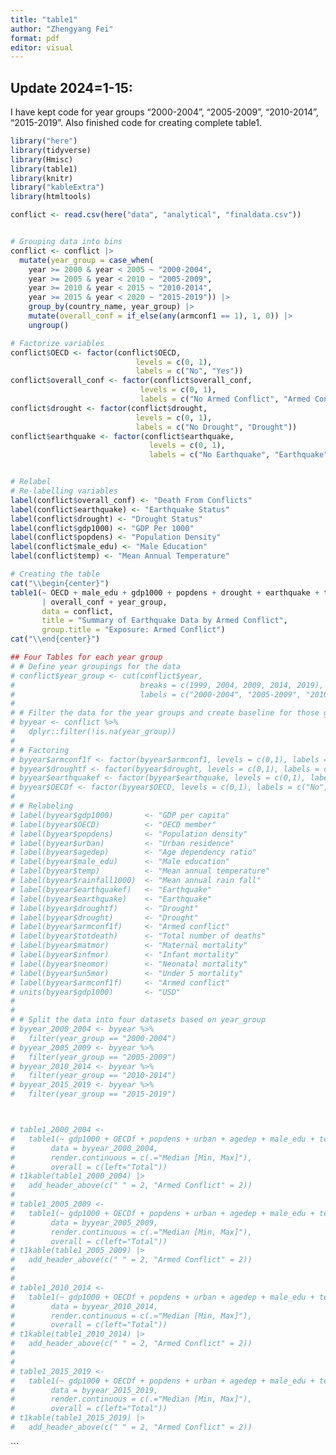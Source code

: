 ```yaml
---
title: "table1"
author: "Zhengyang Fei"
format: pdf
editor: visual
---
```


## Update 2024=1-15:

I have kept code for year groups "2000-2004", "2005-2009", "2010-2014", "2015-2019". Also finished code for creating complete table1.

```r
library("here")
library(tidyverse)
library(Hmisc)
library(table1)
library(knitr)
library("kableExtra")
library(htmltools)

```

```r
conflict <- read.csv(here("data", "analytical", "finaldata.csv"))


# Grouping data into bins
conflict <- conflict |>
  mutate(year_group = case_when(
    year >= 2000 & year < 2005 ~ "2000-2004",
    year >= 2005 & year < 2010 ~ "2005-2009",
    year >= 2010 & year < 2015 ~ "2010-2014",
    year >= 2015 & year < 2020 ~ "2015-2019")) |>
    group_by(country_name, year_group) |>
    mutate(overall_conf = if_else(any(armconf1 == 1), 1, 0)) |>
    ungroup()

# Factorize variables
conflict$OECD <- factor(conflict$OECD, 
                            levels = c(0, 1), 
                            labels = c("No", "Yes"))
conflict$overall_conf <- factor(conflict$overall_conf, 
                             levels = c(0, 1), 
                             labels = c("No Armed Conflict", "Armed Conflict"))
conflict$drought <- factor(conflict$drought, 
                            levels = c(0, 1), 
                            labels = c("No Drought", "Drought"))
conflict$earthquake <- factor(conflict$earthquake, 
                               levels = c(0, 1), 
                               labels = c("No Earthquake", "Earthquake"))


# Relabel
# Re-labelling variables
label(conflict$overall_conf) <- "Death From Conflicts"
label(conflict$earthquake) <- "Earthquake Status"
label(conflict$drought) <- "Drought Status"
label(conflict$gdp1000) <- "GDP Per 1000"
label(conflict$popdens) <- "Population Density"
label(conflict$male_edu) <- "Male Education"
label(conflict$temp) <- "Mean Annual Temperature"

# Creating the table
cat("\\begin{center}")
table1(~ OECD + male_edu + gdp1000 + popdens + drought + earthquake + temp
       | overall_conf + year_group, 
       data = conflict, 
       title = "Summary of Earthquake Data by Armed Conflict",
       group.title = "Exposure: Armed Conflict")
cat("\\end{center}")

```

```r


## Four Tables for each year group
# # Define year groupings for the data
# conflict$year_group <- cut(conflict$year, 
#                            breaks = c(1999, 2004, 2009, 2014, 2019),
#                            labels = c("2000-2004", "2005-2009", "2010-2014", "2015-2019"))
# 
# # Filter the data for the year groups and create baseline for those groups
# byyear <- conflict %>%
#   dplyr::filter(!is.na(year_group))  
# 
# # Factoring 
# byyear$armconf1f <- factor(byyear$armconf1, levels = c(0,1), labels = c("No", "Yes"))
# byyear$droughtf <- factor(byyear$drought, levels = c(0,1), labels = c("No", "Yes"))
# byyear$earthquakef <- factor(byyear$earthquake, levels = c(0,1), labels = c("No", "Yes"))
# byyear$OECDf <- factor(byyear$OECD, levels = c(0,1), labels = c("No", "Yes"))
# 
# # Relabeling 
# label(byyear$gdp1000)       <- "GDP per capita"
# label(byyear$OECD)          <- "OECD member"
# label(byyear$popdens)       <- "Population density"
# label(byyear$urban)         <- "Urban residence"
# label(byyear$agedep)        <- "Age dependency ratio"
# label(byyear$male_edu)      <- "Male education"
# label(byyear$temp)          <- "Mean annual temperature"
# label(byyear$rainfall1000)  <- "Mean annual rain fall"
# label(byyear$earthquakef)   <- "Earthquake"
# label(byyear$earthquake)    <- "Earthquake"
# label(byyear$droughtf)      <- "Drought"
# label(byyear$drought)       <- "Drought"
# label(byyear$armconf1f)     <- "Armed conflict"
# label(byyear$totdeath)      <- "Total number of deaths"
# label(byyear$matmor)        <- "Maternal mortality"
# label(byyear$infmor)        <- "Infant mortality"
# label(byyear$neomor)        <- "Neonatal mortality"
# label(byyear$un5mor)        <- "Under 5 mortality"
# label(byyear$armconf1f)     <- "Armed conflict"
# units(byyear$gdp1000)       <- "USD"
# 
# 
# # Split the data into four datasets based on year_group
# byyear_2000_2004 <- byyear %>%
#   filter(year_group == "2000-2004")
# byyear_2005_2009 <- byyear %>%
#   filter(year_group == "2005-2009")
# byyear_2010_2014 <- byyear %>%
#   filter(year_group == "2010-2014")
# byyear_2015_2019 <- byyear %>%
#   filter(year_group == "2015-2019")



# table1_2000_2004 <-
#   table1(~ gdp1000 + OECDf + popdens + urban + agedep + male_edu + temp + rainfall1000 + earthquakef + droughtf | armconf1f,
#        data = byyear_2000_2004,
#        render.continuous = c(.="Median [Min, Max]"),
#        overall = c(left="Total"))
# t1kable(table1_2000_2004) |>
#   add_header_above(c(" " = 2, "Armed Conflict" = 2))
# 
# table1_2005_2009 <-
#   table1(~ gdp1000 + OECDf + popdens + urban + agedep + male_edu + temp + rainfall1000 + earthquakef + droughtf | armconf1f,
#        data = byyear_2005_2009,
#        render.continuous = c(.="Median [Min, Max]"),
#        overall = c(left="Total"))
# t1kable(table1_2005_2009) |>
#   add_header_above(c(" " = 2, "Armed Conflict" = 2))
# 
# 
# table1_2010_2014 <-
#   table1(~ gdp1000 + OECDf + popdens + urban + agedep + male_edu + temp + rainfall1000 + earthquakef + droughtf | armconf1f,
#        data = byyear_2010_2014,
#        render.continuous = c(.="Median [Min, Max]"),
#        overall = c(left="Total"))
# t1kable(table1_2010_2014) |>
#   add_header_above(c(" " = 2, "Armed Conflict" = 2))
# 
# 
# table1_2015_2019 <-
#   table1(~ gdp1000 + OECDf + popdens + urban + agedep + male_edu + temp + rainfall1000 + earthquakef + droughtf | armconf1f,
#        data = byyear_2015_2019,
#        render.continuous = c(.="Median [Min, Max]"),
#        overall = c(left="Total"))
# t1kable(table1_2015_2019) |>
#   add_header_above(c(" " = 2, "Armed Conflict" = 2))

```

\`\`\`
